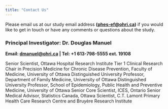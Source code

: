 ```yaml
---
title: "Contact Us"
---
```


Please email us at our study email address **([phes-ef\@ohri.ca](mailto:phes-ef@ohri.ca){.email})** if you would like to get in touch or have any comments or questions about the study.

### Principal Investigator: Dr. Douglas Manuel 
__Email: [dmanuel\@ohri.ca](mailto:dmanuel@ohri.ca){.email} | Tel: +1 613-798-5555 ext. 19108__

Senior Scientist, Ottawa Hospital Research Institute
Tier 1 Clinical Research Chair in Precision Medicine for Chronic Disease Prevention, Faculty of Medicine, University of Ottawa
Distinguished University Professor, Department of Family Medicine, University of Ottawa
Distinguished University Professor, School of Epidemiology, Public Health and Preventive Medicine, University of Ottawa
Senior Core Scientist, ICES, Ontario
Senior Medical Advisor, Statistics Canada, Ottawa
Scientist, C.T. Lamont Primary Health Care Research Centre and Bruyère Research Institute

